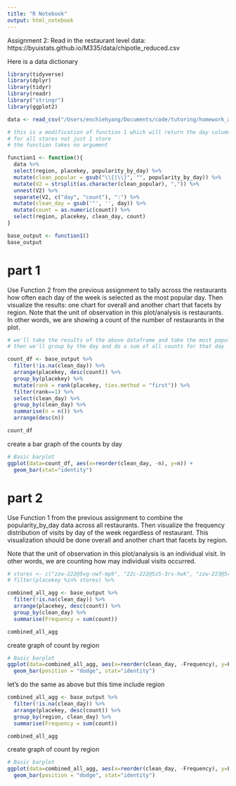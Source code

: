 ```yaml
---
title: "R Notebook"
output: html_notebook
---
```

Assignment 2:
Read in the restaurant level data: https://byuistats.github.io/M335/data/chipotle_reduced.csv

Here is a data dictionary


```r
library(tidyverse)
library(dplyr)
library(tidyr)
library(readr)
library("stringr")                 
library(ggplot2)

```

```r
data <- read_csv("/Users/enchiehyang/Documents/code/tutoring/homework_assignments/r_assignments/chipotle_reduced.csv")
```

```r

# this is a modification of function 1 which will return the day column and count
# for all stores not just 1 store
# the function takes no argument 

function1 <- function(){ 
  data %>% 
  select(region, placekey, popularity_by_day) %>% 
  mutate(clean_popular = gsub("\\{|\\}", "", popularity_by_day)) %>%
  mutate(V2 = strsplit(as.character(clean_popular), ",")) %>% 
  unnest(V2) %>%
  separate(V2, c("day", "count"), ":") %>%
  mutate(clean_day = gsub('"', '', day)) %>%
  mutate(count = as.numeric(count)) %>%
  select(region, placekey, clean_day, count)
}

base_output <- function1()
base_output
```

# part 1

Use Function 2 from the previous assignment to tally across the restaurants how often each day of the week is selected as the most popular day. Then visualize the results: one chart for overall and another chart that facets by region.
Note that the unit of observation in this plot/analysis is restaurants. In other words, we are showing a count of the number of restaurants in the plot.

```r

# we'll take the results of the above dataframe and take the most popular day for all restaurants
# then we'll group by the day and do a sum of all counts for that day 

count_df <- base_output %>%
  filter(!is.na(clean_day)) %>%
  arrange(placekey, desc(count)) %>%
  group_by(placekey) %>%
  mutate(rank = rank(placekey, ties.method = "first")) %>%
  filter(rank==1) %>%
  select(clean_day) %>%
  group_by(clean_day) %>%
  summarise(n = n()) %>%
  arrange(desc(n))

count_df
```

create a bar graph of the counts by day
```r
# Basic barplot
ggplot(data=count_df, aes(x=reorder(clean_day, -n), y=n)) +
  geom_bar(stat="identity")

```

# part 2

Use Function 1 from the previous assignment to combine the popularity_by_day data across all restaurants. Then visualize the frequency distribution of visits by day of the week regardless of restaurant. This visualization should be done overall and another chart that facets by region.

Note that the unit of observation in this plot/analysis is an individual visit. In other words, we are counting how may individual visits occurred.

```r

# stores <- c("zzw-222@5vg-nwf-mp9", "22c-222@5z5-3rs-hwk", "zzw-223@5r8-fqv-xkf")
# filter(placekey %in% stores) %>%

combined_all_agg <- base_output %>%
  filter(!is.na(clean_day)) %>%
  arrange(placekey, desc(count)) %>%
  group_by(clean_day) %>%
  summarise(Frequency = sum(count))

combined_all_agg
```
create graph of count by region

```r
# Basic barplot
ggplot(data=combined_all_agg, aes(x=reorder(clean_day, -Frequency), y=Frequency)) +
  geom_bar(position = "dodge", stat="identity")

```

let's do the same as above but this time include region

```r

combined_all_agg <- base_output %>%
  filter(!is.na(clean_day)) %>%
  arrange(placekey, desc(count)) %>%
  group_by(region, clean_day) %>%
  summarise(Frequency = sum(count))

combined_all_agg
```
create graph of count by region

```r
# Basic barplot
ggplot(data=combined_all_agg, aes(x=reorder(clean_day, -Frequency), y=Frequency, fill=region)) +
  geom_bar(position = "dodge", stat="identity")

```
